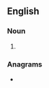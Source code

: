 ==English==

===Noun===
{{head|en|noun form}}

# {{plural of|en|funder}}

===Anagrams===
* {{anagrams|en|a=defnrsu|refunds|snurfed}}